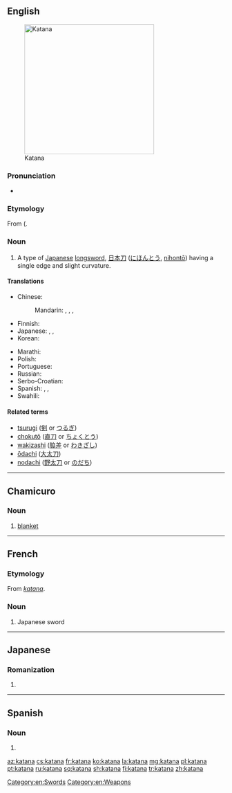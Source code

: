 ==English==
{{wikipedia}}
[[File:Antique Japanese katana.JPG|300px|thumb|Katana]]

===Pronunciation===
* {{a|US}} {{IPA|/kəˈtɑnə/|[kɪ̈ˈtʰɑnə]|lang=en}}

===Etymology===
From {{etyl|ja|en}} {{term|刀|sc=Jpan|lang=ja}} ({{term|かたな|sc=Jpan|tr=katana|lit=[[sword]]|lang=ja}}.

===Noun===
{{en-noun|katana|katanas}}

# A type of [[Japanese]] [[longsword]],  [[日本刀]] ([[にほんとう]], [[nihontō]]) having a single edge and slight curvature.

====Translations====
{{trans-top|a type of Japanese longsword}}
* Chinese:
*: Mandarin: {{t+|cmn|日本刀|tr=Rìběndāo|sc=Hani}}, {{t|cmn|武士刀|tr=wǔshìdāo|sc=Hani}}, {{t|cmn|卡塔納|sc=Hani}}, {{t|cmn|卡塔纳|tr=kǎtǎnà|sc=Hani}}
* Finnish: {{t+|fi|katana}}
* Japanese: {{t+|ja|かたな|tr=katana}}, {{t+|ja|刀|tr=かたな, katana}}, {{t|ja|日本刀|tr=にほんとう, nihontō}}
* Korean: {{t|ko|가타나|sc=Hang}}
{{trans-mid}}
* Marathi: {{t|mr|काताना|f|tr=kātānā|sc=Deva}}
* Polish: {{t+|pl|katana|f}}
* Portuguese: {{t+|pt|catana|f}}
* Russian: {{t+|ru|ката́на|f}}
* Serbo-Croatian: {{t+|sh|katana|f}}
* Spanish: {{t+|es|catana|f}}, {{t|es|catán|m}}, {{t|es|katana|f}}
* Swahili: {{t|sw|katana}}
{{trans-bottom}}

====Related terms====

* [[tsurugi]] ([[剣]] or [[つるぎ]])
* [[chokutō]] ([[直刀]] or [[ちょくとう]])
* [[wakizashi]] ([[脇差]] or [[わきざし]])
* [[ōdachi]] ([[大太刀]])
* [[nodachi]] ([[野太刀]] or [[のだち]])

[[Category:en:Swords]]
[[Category:en:Weapons]]

----

==Chamicuro==

===Noun===
{{head|ccc|noun}}

# [[blanket]]

----

==French==
{{wikipedia|lang=fr}}

===Etymology===
From {{etyl|ja|fr}} ''[[#Japanese|katana]]''.

===Noun===
{{fr-noun|m}}

# Japanese sword

----

==Japanese==

===Romanization===
{{ja-romaji}}

# {{ja-romanization of|かたな}}

----

==Spanish==

===Noun===
{{es-noun|f}}

# {{alternative spelling of|catana|lang=es}}

[[az:katana]]
[[cs:katana]]
[[fr:katana]]
[[ko:katana]]
[[la:katana]]
[[mg:katana]]
[[pl:katana]]
[[pt:katana]]
[[ru:katana]]
[[sq:katana]]
[[sh:katana]]
[[fi:katana]]
[[tr:katana]]
[[zh:katana]]